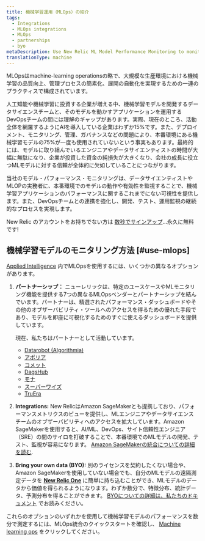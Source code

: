 ```yaml
---
title: 機械学習運用（MLOps）の紹介
tags:
  - Integrations
  - MLOps integrations
  - MLOps
  - partnerships
  - byo
metaDescription: Use New Relic ML Model Performance Monitoring to monitor and observe the performance of your machine learning models.
translationType: machine
---
```


MLOpsはmachine-learning operationsの略で、大規模な生産環境における機械学習の品質向上、管理プロセスの簡素化、展開の自動化を実現するための一連のプラクティスで構成されています。

人工知能や機械学習に投資する企業が増える中、機械学習モデルを開発するデータサイエンスチームと、そのモデルを動かすアプリケーションを運用するDevOpsチームの間には理解のギャップがあります。実際、現在のところ、活動全体を網羅するようにAIを導入している企業はわずか15%です。また、デプロイメント、モニタリング、管理、ガバナンスなどの問題により、本番環境にある機械学習モデルの75%が一度も使用されていないという事実もあります。最終的には、モデルに取り組んでいるエンジニアやデータサイエンティストの時間が大幅に無駄になり、企業が投資した資金の純損失が大きくなり、会社の成長に役立つMLモデルに対する信頼が全体的に欠如していることにつながります。

当社のモデル・パフォーマンス・モニタリングは、データサイエンティストやMLOPの実務者に、本番環境でのモデルの動作や有効性を監視することで、機械学習アプリケーションのパフォーマンスに関するこれまでにない可視性を提供します。また、DevOpsチームとの連携を強化し、開発、テスト、運用監視の継続的なプロセスを実現します。

New Relic のアカウントをお持ちでない方は [数秒でサインアップ](https://newrelic.com/signup)...永久に無料です!

## 機械学習モデルのモニタリング方法 [#use-mlops]

[Applied Intelligence](/docs/alerts-applied-intelligence/new-relic-alerts/get-started/introduction-applied-intelligence/) 内でMLOpsを使用するには、いくつかの異なるオプションがあります。

1. **パートナーシップ：** ニューレリックは、特定のユースケースやMLモニタリング機能を提供する7つの異なるMLOpsベンダーとパートナーシップを結んでいます。パートナーは、精選されたパフォーマンス・ダッシュボードやその他のオブザーバビリティ・ツールへのアクセスを得るための優れた手段であり、モデルを即座に可視化するためのすぐに使えるダッシュボードを提供しています。

   現在、私たちはパートナーとして活動しています。

   * [Datarobot (Algorithmia)](/docs/alerts-applied-intelligence/mlops/integrations/datarobot-mlops-integration/)
   * [アポリア](/docs/alerts-applied-intelligence/mlops/integrations/aporia-mlops-integration/)
   * [コメット](/docs/alerts-applied-intelligence/mlops/integrations/comet-mlops-integration/)
   * [DagsHub](/docs/alerts-applied-intelligence/mlops/integrations/dagshub-mlops-integration/)
   * [モナ](/docs/alerts-applied-intelligence/mlops/integrations/mona-mlops-integration/)
   * [スーパーワイズ](/docs/alerts-applied-intelligence/mlops/integrations/superwise-mlops-integration/)
   * [TruEra](/docs/alerts-applied-intelligence/mlops/integrations/truera-mlops-integration/)

2. **Integrations:** New RelicはAmazon SageMakerとも提携しており、パフォーマンスメトリクスのビューを提供し、MLエンジニアやデータサイエンスチームのオブザーバビリティへのアクセスを拡大しています。Amazon SageMakerを使用すると、AI/ML、DevOps、サイト信頼性エンジニア（SRE）の間のサイロを打破することで、本番環境でのMLモデルの開発、テスト、監視が容易になります。 [Amazon SageMakerの統合についての詳細を読む](/docs/mlops/integrations/aws-sagemaker-mlops-integration/).

3. **Bring your own data (BYO):** 別のライセンスを契約したくない場合や、Amazon SageMakerを使用していない場合でも、自分のMLモデルの遠隔測定データを **[New Relic One](https://one.newrelic.com)** に簡単に持ち込むことができ、MLモデルのデータから価値を得られるようになります。わずか数分で、特徴分布、統計データ、予測分布を得ることができます。 [BYOについての詳細は、私たちのドキュメント](/docs/alerts-applied-intelligence/mlops/bring-your-own/mlops-byo) でお読みください。

これらのオプションのいずれかを使用して機械学習モデルのパフォーマンスを数分で測定するには、MLOps統合のクイックスタートを確認し、 [Machine learning ops](https://developer.newrelic.com/instant-observability/?category=machine-learning-ops) をクリックしてください。
